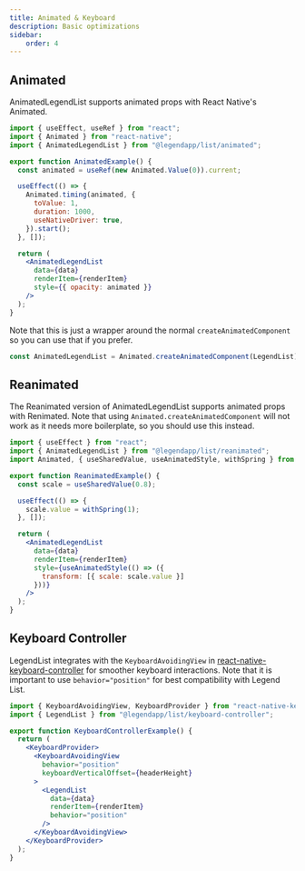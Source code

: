 ```yaml
---
title: Animated & Keyboard
description: Basic optimizations
sidebar:
    order: 4
---
```


## Animated

AnimatedLegendList supports animated props with React Native's Animated.

```jsx
import { useEffect, useRef } from "react";
import { Animated } from "react-native";
import { AnimatedLegendList } from "@legendapp/list/animated";

export function AnimatedExample() {
  const animated = useRef(new Animated.Value(0)).current;

  useEffect(() => {
    Animated.timing(animated, {
      toValue: 1,
      duration: 1000,
      useNativeDriver: true,
    }).start();
  }, []);

  return (
    <AnimatedLegendList
      data={data}
      renderItem={renderItem}
      style={{ opacity: animated }}
    />
  );
}
```

Note that this is just a wrapper around the normal `createAnimatedComponent` so you can use that if you prefer.

```ts
const AnimatedLegendList = Animated.createAnimatedComponent(LegendList);
```

## Reanimated

The Reanimated version of AnimatedLegendList supports animated props with Renimated. Note that using `Animated.createAnimatedComponent` will not work as it needs more boilerplate, so you should use this instead.

```jsx
import { useEffect } from "react";
import { AnimatedLegendList } from "@legendapp/list/reanimated";
import Animated, { useSharedValue, useAnimatedStyle, withSpring } from "react-native-reanimated";

export function ReanimatedExample() {
  const scale = useSharedValue(0.8);

  useEffect(() => {
    scale.value = withSpring(1);
  }, []);

  return (
    <AnimatedLegendList
      data={data}
      renderItem={renderItem}
      style={useAnimatedStyle(() => ({
        transform: [{ scale: scale.value }]
      }))}
    />
  );
}
```

## Keyboard Controller

LegendList integrates with the `KeyboardAvoidingView` in [react-native-keyboard-controller](https://github.com/kirillzyusko/react-native-keyboard-controller) for smoother keyboard interactions. Note that it is important to use `behavior="position"` for best compatibility with Legend List.

```jsx
import { KeyboardAvoidingView, KeyboardProvider } from "react-native-keyboard-controller";
import { LegendList } from "@legendapp/list/keyboard-controller";

export function KeyboardControllerExample() {
  return (
    <KeyboardProvider>
      <KeyboardAvoidingView
        behavior="position"
        keyboardVerticalOffset={headerHeight}
      >
        <LegendList
          data={data}
          renderItem={renderItem}
          behavior="position"
        />
      </KeyboardAvoidingView>
    </KeyboardProvider>
  );
}
```
